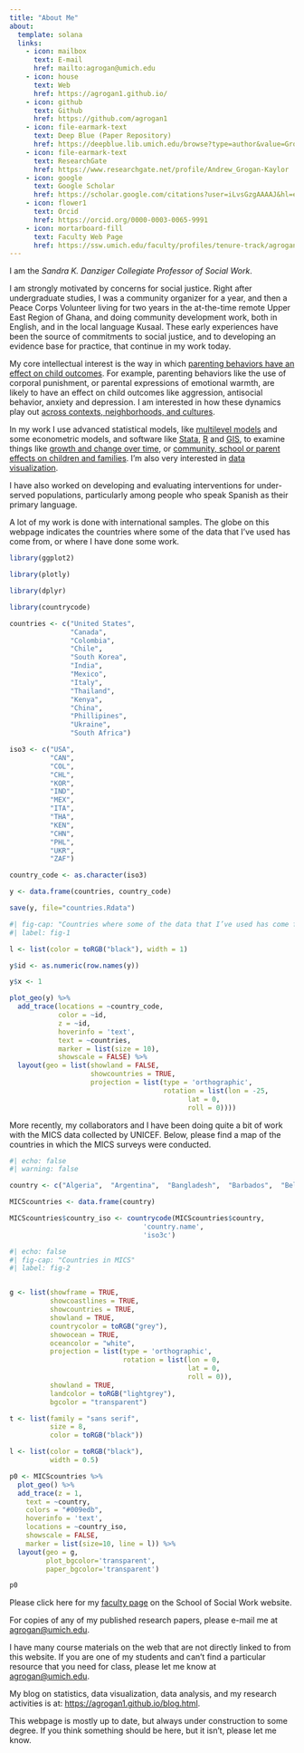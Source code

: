 ```yaml
---
title: "About Me"
about:
  template: solana
  links:
    - icon: mailbox
      text: E-mail
      href: mailto:agrogan@umich.edu
    - icon: house
      text: Web
      href: https://agrogan1.github.io/    
    - icon: github
      text: Github
      href: https://github.com/agrogan1
    - icon: file-earmark-text
      text: Deep Blue (Paper Repository)
      href: https://deepblue.lib.umich.edu/browse?type=author&value=Grogan-Kaylor%2C+Andrew
    - icon: file-earmark-text
      text: ResearchGate 
      href: https://www.researchgate.net/profile/Andrew_Grogan-Kaylor
    - icon: google
      text: Google Scholar
      href: https://scholar.google.com/citations?user=iLvsGzgAAAAJ&hl=en
    - icon: flower1
      text: Orcid
      href: https://orcid.org/0000-0003-0065-9991
    - icon: mortarboard-fill
      text: Faculty Web Page
      href: https://ssw.umich.edu/faculty/profiles/tenure-track/agrogan
---
```


I am the *Sandra K. Danziger Collegiate Professor of Social Work*. 

I am strongly motivated by concerns for social justice. Right after undergraduate studies, I was a community organizer for a year, and then a Peace Corps Volunteer living for two years in the at-the-time remote Upper East Region of Ghana, and doing community development work, both in English, and in the local language Kusaal. These early experiences have been the source of commitments to social justice, and to developing an evidence base for practice, that continue in my work today.

My core intellectual interest is the way in which [parenting behaviors have an effect on child outcomes](https://agrogan1.github.io/research.html). For example, parenting behaviors like the use of corporal punishment, or parental expressions of emotional warmth, are likely to have an effect on child outcomes like aggression, antisocial behavior, anxiety and depression. I am interested in how these dynamics play out [across contexts, neighborhoods, and cultures](https://agrogan1.github.io/multilevel-thinking/).

In my work I use advanced statistical models, like [multilevel models](https://agrogan1.github.io/multilevel/) and some econometric models, and software like [Stata](https://agrogan1.github.io/stats-stuff.html#category=Stata), [R](https://agrogan1.github.io/stats-stuff.html#category=R) and [GIS](https://agrogan1.github.io/mapping), to examine things like [growth and change over time](https://agrogan1.github.io/multilevel/), or [community, school or parent effects on children and families](https://agrogan1.github.io/multilevel/). I’m also very interested in [data visualization](https://agrogan1.github.io/dataviz/dataviz-course/).

I have also worked on developing and evaluating interventions for under-served populations, particularly among people who speak Spanish as their primary language. 

A lot of my work is done with international samples. The globe on this webpage indicates the countries where some of the data that I’ve used has come from, or where I have done some work.

```r

library(ggplot2)

library(plotly)

library(dplyr)

library(countrycode)

```

```r

countries <- c("United States", 
               "Canada", 
               "Colombia", 
               "Chile", 
               "South Korea", 
               "India", 
               "Mexico", 
               "Italy", 
               "Thailand", 
               "Kenya", 
               "China", 
               "Phillipines", 
               "Ukraine", 
               "South Africa")

iso3 <- c("USA",
          "CAN",
          "COL",
          "CHL",
          "KOR",
          "IND",
          "MEX",
          "ITA",
          "THA",
          "KEN",
          "CHN",
          "PHL",
          "UKR",
          "ZAF")

country_code <- as.character(iso3)

y <- data.frame(countries, country_code)

save(y, file="countries.Rdata")

```

```r
#| fig-cap: "Countries where some of the data that I’ve used has come from, or where I have done some work."
#| label: fig-1

l <- list(color = toRGB("black"), width = 1)

y$id <- as.numeric(row.names(y))

y$x <- 1

plot_geo(y) %>% 
  add_trace(locations = ~country_code, 
            color = ~id,
            z = ~id,
            hoverinfo = 'text',
            text = ~countries,
            marker = list(size = 10), 
            showscale = FALSE) %>%
  layout(geo = list(showland = FALSE,
                    showcountries = TRUE,
                    projection = list(type = 'orthographic',
                                      rotation = list(lon = -25,
                                            lat = 0,
                                            roll = 0)))) 

```

More recently, my collaborators and I have been doing quite a bit of work with the MICS data collected by UNICEF. Below, please find a map of the countries in which the MICS surveys were conducted.

```r
#| echo: false
#| warning: false

country <- c("Algeria",  "Argentina",  "Bangladesh",  "Barbados",  "Belarus",  "Belize",  "Benin",  "Bosnia and Herzegovina",  "Cameroon",  "Central African Republic",  "Chad",  "Democratic Republic of the Congo",  "Republic of the Congo",  "Costa Rica",  "Cote d'Ivoire",  "Dominican Republic",  "El Salvador",  "Eswatini",  "Ghana",  "Guinea",  "Guinea Bissau",  "Guyana",  "Iraq",  "Jamaica",  "Kazakhstan",  "Kenya",  "Kosovo",  "Kyrgyzstan",  "Laos", "Macedonia",  "Madagascar",  "Malawi",  "Mali",  "Mauritania",  "Mexico",  "Moldova",  "Mongolia",  "Montenegro",  "Nepal",  "Nigeria",  "Pakistan",  "Panama",  "Paraguay",  "Sao Tome and Principe",  "Senegal",  "Serbia",  "Sierra Leone",  "Somalia",  "St. Lucia",  "State of Palestine",  "Suriname",  "Thailand",  "The Gambia",  "Togo",  "Trinidad and Tobago",  "Tunisia",  "Turkmenistan",  "Ukraine",  "Uruguay",  "Vietnam",  "Zimbabwe")

MICScountries <- data.frame(country)

MICScountries$country_iso <- countrycode(MICScountries$country, 
                                 'country.name', 
                                 'iso3c')

```

```r
#| echo: false
#| fig-cap: "Countries in MICS"
#| label: fig-2


g <- list(showframe = TRUE, 
          showcoastlines = TRUE, 
          showcountries = TRUE,
          showland = TRUE,
          countrycolor = toRGB("grey"),
          showocean = TRUE,
          oceancolor = "white",
          projection = list(type = 'orthographic',
                            rotation = list(lon = 0,
                                            lat = 0,
                                            roll = 0)),
          showland = TRUE,
          landcolor = toRGB("lightgrey"),
          bgcolor = "transparent")

t <- list(family = "sans serif", 
          size = 8, 
          color = toRGB("black"))

l <- list(color = toRGB("black"), 
          width = 0.5)

p0 <- MICScountries %>% 
  plot_geo() %>% 
  add_trace(z = 1,
    text = ~country, 
    colors = "#009edb",
    hoverinfo = 'text',
    locations = ~country_iso, 
    showscale = FALSE,
    marker = list(size=10, line = l)) %>%
  layout(geo = g,
         plot_bgcolor='transparent',
         paper_bgcolor='transparent')

p0

```

Please click here for my [faculty page](https://ssw.umich.edu/faculty/profiles/tenure-track/agrogan) on the School of Social Work website.

For copies of any of my published research papers, please e-mail me at [agrogan@umich.edu](agrogan@umich.edu).

I have many course materials on the web that are not directly linked to from this website. If you are one of my students and can’t find a particular resource that you need for class, please let me know at [agrogan@umich.edu](agrogan@umich.edu).

My blog on statistics, data visualization, data analysis, and my research activities is at: [https://agrogan1.github.io/blog.html](https://agrogan1.github.io/blog.html). 

This webpage is mostly up to date, but always under construction to some degree. If you think something should be here, but it isn’t, please let me know.





